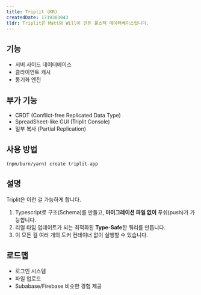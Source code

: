 ```yaml
---
title: Triplit (KR)
createdDate: 1719383043
tldr: Triplit은 Matt와 Will이 만든 풀스택 데이터베이스입니다.
---
```


## 기능

- 서버 사이드 데이터베이스
- 클라이언트 캐시
- 동기화 엔진

## 부가 기능

- CRDT (Confilct-free Replicated Data Type)
- SpreadSheet-like GUI (Triplit Console)
- 일부 복사 (Partial Replication)

## 사용 방법

`(npm/burn/yarn) create triplit-app`

## 설명

Triplit은 이런 걸 가능하게 합니다.
1. Typescript로 구조(Schema)를 만들고, **마이그레이션 파일 없이** 푸쉬(push)가 가능합니다.
2. 리얼 타임 업데이트가 되는 최적화된 **Type-Safe**한 쿼리를 만듭니다.
3. 이 모든 걸 여러 개의 도커 컨테이너 없이 실행할 수 있습니다.

## 로드맵

- 로그인 시스템
- 파일 업로드
- Subabase/Firebase 비슷한 경험 제공
